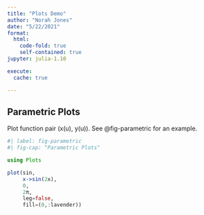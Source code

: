 ```yaml
---
title: "Plots Demo"
author: "Norah Jones"
date: "5/22/2021"
format:
  html:
    code-fold: true
    self-contained: true
jupyter: julia-1.10

execute: 
  cache: true

---
```


## Parametric Plots

Plot function pair (x(u), y(u)). 
See @fig-parametric for an example.



```julia
#| label: fig-parametric
#| fig-cap: "Parametric Plots"

using Plots

plot(sin, 
     x->sin(2x), 
     0, 
     2π, 
     leg=false, 
     fill=(0,:lavender))
```
